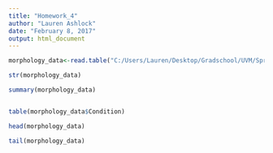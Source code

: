 ```yaml
---
title: "Homework_4"
author: "Lauren Ashlock"
date: "February 8, 2017"
output: html_document
---
```


```r
morphology_data<-read.table("C:/Users/Lauren/Desktop/Gradschool/UVM/Spring 2017/Computational Biology/Bio381/compbio/OASV2_BodyLengthMeasurements_Oct2016.csv", header=T, sep=",", stringsAsFactors = F)

str(morphology_data)

summary(morphology_data)


table(morphology_data$Condition)

head(morphology_data)

tail(morphology_data)
```

